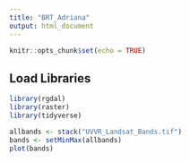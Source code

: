 ```yaml
---
title: "BRT_Adriana"
output: html_document
---
```


```r
knitr::opts_chunk$set(echo = TRUE)
```

## Load Libraries ##
```r
library(rgdal)
library(raster)
library(tidyverse)
```

```r
allbands <- stack("UVVR_Landsat_Bands.tif")
bands <- setMinMax(allbands)
plot(bands)
```


